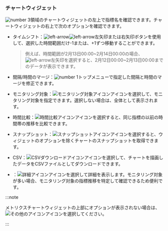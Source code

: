 ### チャートウィジェット

![number 3](/img/number-03.png)領域のチャートウィジェットの左上で指標名を確認できます。チャートウィジェットの右上で次のオプションを確認できます。

<Xclude product='cubrid,mysql,oracle,postgresql,redis,tibero,altibase,mongodb,mssql,mssql-v1,oracle-pro,oracle-v1,db2'><ImgLang img='metrics-chart-widget-upper.png' desc=''/></Xclude>

<InDoc product='cubrid,mysql,oracle,postgresql,redis,tibero,altibase,mongodb,mssql,mssql-v1,oracle-pro,oracle-v1,db2'><ProdImg img='metrics-chart-widget-upper.png' desc=''/></InDoc>

- タイムシフト：![left-arrow](/img/ic-caret-left.svg)![left-arrow](/img/ic-caret-right.svg)左矢印または右矢印ボタンを使用して、選択した時間範囲だけ-1または、+1ずつ移動することができます。 

  > 例えば、時間範囲が2月13日00:00\~2月14日00:00の場合、![left-arrow](/img/ic-caret-left.svg)左矢印を選択すると、2月12日00:00\~2月13日00:00までのデータが表示できます。

- 間隔/時間のマージ：![number 1](/img/number-01.png)トップメニューで指定した間隔と時間のマージを修正できます。

- モニタリング対象：![モニタリング対象アイコン](/img/ic-filter-bl.svg)アイコンを選択して、モニタリング対象を指定できます。選択しない場合は、全体として表示されます。

- 時間比較：![時間比較アイコン](/img/ic-hourgalss.svg)アイコンを選択すると、同じ指標の以前の時間帯の推移を比較できます。

- スナップショット：![スナップショットアイコン](/img/ic-camera.svg)アイコンを選択すると、ウィジェットのオプションを除くチャートのスナップショットを取得できます。

- CSV：![CSVダウンロードアイコン](/img/ico-csv.svg)アイコンを選択して、チャートを描画したデータをCSVファイルとしてダウンロードできます。

- <Cmdname sid="detail" className="uitext" />：![詳細アイコン](/img/ico-detail.svg)アイコンを選択して詳細を表示します。モニタリング対象が多い場合、モニタリング対象の指標推移を特定して確認できるため便利です。

:::note

メトリクスチャートウィジェットの上部にオプションが表示されない場合は、![その他のアイコン](/img/ico-more.svg)アイコンを選択してください。

:::

